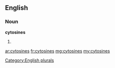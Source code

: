 ==English==

===Noun===
'''cytosines'''

# {{plural of|[[cytosine]]}}

[[Category:English plurals]]

[[ar:cytosines]]
[[fr:cytosines]]
[[mg:cytosines]]
[[my:cytosines]]